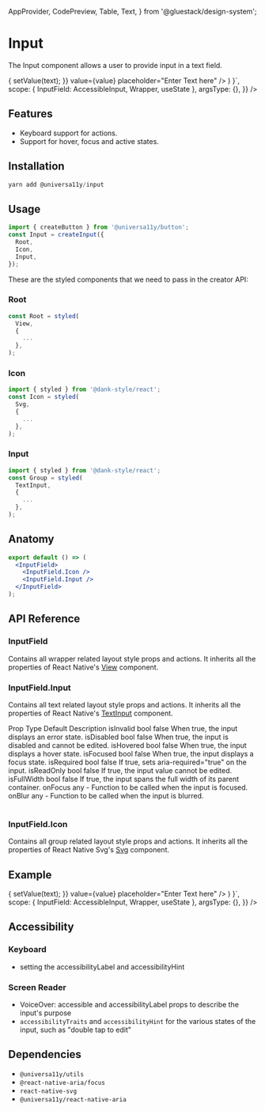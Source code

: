 
<Meta title="components/Input" />



  AppProvider,
  CodePreview,
  Table,
  Text,
} from '@gluestack/design-system';

# Input

The Input component allows a user to provide input in a text field.

<AppProvider>
  <CodePreview
    showComponentRenderer={true}
    showArgsController={false}
    metaData={{
      code: ` 
      function App () {
  const [value, setValue] = useState('Some Random Text');
        return (
          <Wrapper>
      <InputField>
        <InputField.Input
          onChangeText={(text) => {
            setValue(text);
          }}
          value={value}
          placeholder="Enter Text here"
        />
      </InputField>
    </Wrapper>
    )
    }`,
      scope: { InputField: AccessibleInput, Wrapper, useState },
      argsType: {},
    }}
  />
</AppProvider>

<br />

## Features

- Keyboard support for actions.
- Support for hover, focus and active states.

## Installation

```jsx
yarn add @universa11y/input
```

## Usage

```jsx
import { createButton } from '@universa11y/button';
const Input = createInput({
  Root,
  Icon,
  Input,
});
```

These are the styled components that we need to pass in the creator API:

### Root

```jsx
const Root = styled(
  View,
  {
    ...
  },
);
```

### Icon

```jsx
import { styled } from '@dank-style/react';
const Icon = styled(
  Svg,
  {
    ...
  },
);
```

### Input

```jsx
import { styled } from '@dank-style/react';
const Group = styled(
  TextInput,
  {
    ...
  },
);
```

## Anatomy

```jsx
export default () => (
  <InputField>
    <InputField.Icon />
    <InputField.Input />
  </InputField>
);
```

## API Reference

### InputField

Contains all wrapper related layout style props and actions.
It inherits all the properties of React Native's [View](https://reactnative.dev/docs/view#props) component.

### InputField.Input

Contains all text related layout style props and actions.
It inherits all the properties of React Native's [TextInput](https://reactnative.dev/docs/TextInput#props) component.

<AppProvider>
  <Table>
    <Table.THead sx={{ _dark: { bg: '$gray800' }, _light: { bg: '$gray100' } }}>
      <Table.TR>
        <Table.TH>
          <Text>Prop</Text>
        </Table.TH>
        <Table.TH>
          <Text>Type</Text>
        </Table.TH>
        <Table.TH>
          <Text>Default</Text>
        </Table.TH>
        <Table.TH>
          <Text>Description</Text>
        </Table.TH>
      </Table.TR>
    </Table.THead>
    <Table.TBody>
      <Table.TR>
        <Table.TD>
          <Text>isInvalid</Text>
        </Table.TD>
        <Table.TD>
          <Text>bool</Text>
        </Table.TD>
        <Table.TD>
          <Text>false</Text>
        </Table.TD>
        <Table.TD>
          <Text>When true, the input displays an error state.</Text>
        </Table.TD>
      </Table.TR>
      <Table.TR>
        <Table.TD>
          <Text>isDisabled</Text>
        </Table.TD>
        <Table.TD>
          <Text>bool</Text>
        </Table.TD>
        <Table.TD>
          <Text>false</Text>
        </Table.TD>
        <Table.TD>
          <Text>When true, the input is disabled and cannot be edited.</Text>
        </Table.TD>
      </Table.TR>
      <Table.TR>
        <Table.TD>
          <Text>isHovered</Text>
        </Table.TD>
        <Table.TD>
          <Text>bool</Text>
        </Table.TD>
        <Table.TD>
          <Text>false</Text>
        </Table.TD>
        <Table.TD>
          <Text>When true, the input displays a hover state.</Text>
        </Table.TD>
      </Table.TR>
      <Table.TR>
        <Table.TD>
          <Text>isFocused</Text>
        </Table.TD>
        <Table.TD>
          <Text>bool</Text>
        </Table.TD>
        <Table.TD>
          <Text>false</Text>
        </Table.TD>
        <Table.TD>
          <Text>When true, the input displays a focus state.</Text>
        </Table.TD>
      </Table.TR>
      <Table.TR>
        <Table.TD>
          <Text>isRequired</Text>
        </Table.TD>
        <Table.TD>
          <Text>bool</Text>
        </Table.TD>
        <Table.TD>
          <Text>false</Text>
        </Table.TD>
        <Table.TD>
          <Text>If true, sets aria-required="true" on the input.</Text>
        </Table.TD>
      </Table.TR>
      <Table.TR>
        <Table.TD>
          <Text>isReadOnly</Text>
        </Table.TD>
        <Table.TD>
          <Text>bool</Text>
        </Table.TD>
        <Table.TD>
          <Text>false</Text>
        </Table.TD>
        <Table.TD>
          <Text>If true, the input value cannot be edited.</Text>
        </Table.TD>
      </Table.TR>
      <Table.TR>
        <Table.TD>
          <Text>isFullWidth</Text>
        </Table.TD>
        <Table.TD>
          <Text>bool</Text>
        </Table.TD>
        <Table.TD>
          <Text>false</Text>
        </Table.TD>
        <Table.TD>
          <Text>
            If true, the input spans the full width of its parent container.
          </Text>
        </Table.TD>
      </Table.TR>
      <Table.TR>
        <Table.TD>
          <Text>onFocus</Text>
        </Table.TD>
        <Table.TD>
          <Text>any</Text>
        </Table.TD>
        <Table.TD>
          <Text>-</Text>
        </Table.TD>
        <Table.TD>
          <Text>Function to be called when the input is focused.</Text>
        </Table.TD>
      </Table.TR>
      <Table.TR>
        <Table.TD>
          <Text>onBlur</Text>
        </Table.TD>
        <Table.TD>
          <Text>any</Text>
        </Table.TD>
        <Table.TD>
          <Text>-</Text>
        </Table.TD>
        <Table.TD>
          <Text>Function to be called when the input is blurred.</Text>
        </Table.TD>
      </Table.TR>
    </Table.TBody>
  </Table>
</AppProvider>

### InputField.Icon

Contains all group related layout style props and actions.
It inherits all the properties of React Native Svg's [Svg](https://github.com/software-mansion/react-native-svg) component.

## Example

<AppProvider>
  <CodePreview
    showComponentRenderer={true}
    showArgsController={false}
    metaData={{
      code: ` 
      function App () {
  const [value, setValue] = useState('Some Random Text');
        return (
          <Wrapper>
      <InputField>
        <InputField.Input
          onChangeText={(text) => {
            setValue(text);
          }}
          value={value}
          placeholder="Enter Text here"
        />
      </InputField>
    </Wrapper>
    )
    }`,
      scope: { InputField: AccessibleInput, Wrapper, useState },
      argsType: {},
    }}
  />
</AppProvider>

## Accessibility

### Keyboard

- setting the accessibilityLabel and accessibilityHint

### Screen Reader

- VoiceOver: accessible and accessibilityLabel props to describe the input's purpose
- `accessibilityTraits` and `accessibilityHint` for the various states of the input, such as "double tap to edit"

## Dependencies

- `@universa11y/utils`
- `@react-native-aria/focus`
- `react-native-svg`
- `@universa11y/react-native-aria`
